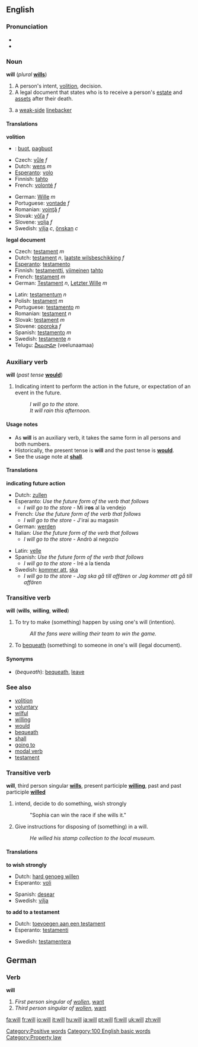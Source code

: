 {{See|Will}}
==English==

{{rank|said|would|been|47|will|no|them|when}}

===Pronunciation===
* {{IPA|[[RP]] /wɪl/}}
*{{audio|en-us-will.ogg|Audio (US)}}

===Noun===
'''will''' (''plural'' '''[[wills]]''')

#<!--DefA-->A person's intent, [[volition]], decision.
#<!--DefB-->A legal document that states who is to receive a person's [[estate]] and [[asset]]s after their death.
#{{fb}} a [[weak side|weak-side]] [[linebacker]]

====Translations====
<!--DefA-->'''volition'''
{{top}}
*{{ceb}}: [[buot]], [[pagbuot]]
*Czech: [[vůle]] ''f''
*Dutch: [[wens]] ''m''
*[[Esperanto]]: [[volo]]
*Finnish: [[tahto]]
*French: [[volonté]] ''f''
{{mid}}
*German: [[Wille]] ''m''
*Portuguese: [[vontade]] ''f''
*Romanian: [[voinţă]] ''f''
*Slovak: [[vôľa]] ''f''
*Slovene: [[volja]] ''f''
*Swedish: [[vilja]] ''c'', [[önskan]] ''c''
{{bottom}}

<!--DefB-->'''legal document'''
{{top}}
*Czech: [[testament#Czech|testament]] ''m''
*Dutch: [[testament]] ''n'', [[laatste wilsbeschikking]] ''f''
*[[Esperanto]]: [[testamento#Esperanto|testamento]]
*Finnish: [[testamentti]], [[viimeinen]] [[tahto]]
*French: [[testament#French|testament]] ''m''
*German: [[Testament]] ''n'', [[Letzter Wille]] ''m''
{{mid}}
*Latin:  [[testamentum]] ''n''
*Polish: [[testament#Polish|testament]] ''m''
*Portuguese: [[testamento#Portuguese|testamento]] ''m''
*Romanian: [[testament#Romanian|testament]] ''n''
*Slovak: [[testament#Slovak|testament]] ''m''
*Slovene: [[oporoka]] ''f''
*Spanish: [[testamento]] ''m''
*Swedish: [[testamente]] ''n''
*Telugu: [[వీలునామా]] (veelunaamaa)
{{bottom}}

===Auxiliary verb===
'''will''' (''past tense'' '''[[would]]''')

#<!--DefC-->Indicating intent to perform the action in the future, or expectation of an event in the future.
#:''I will go to the store.''
#:''It will rain this afternoon.''
<!--There are actually many more meanings as an auxiliary verb.-->

====Usage notes====
*As '''will''' is an auxiliary verb, it takes the same form in all persons and both numbers.
*Historically, the present tense is '''will''' and the past tense is '''[[would]]'''.
*See the usage note at '''[[shall]]'''.

====Translations====

<!--DefC-->'''indicating future action'''
{{top}}
*Dutch: [[zullen]]
*Esperanto: ''Use the future form of the verb that follows''
**''I will go to the store'' - Mi ir'''os''' al la vendejo
*French: ''Use the future form of the verb that follows''
**''I will go to the store'' - J'irai au magasin
*German: [[werden]]
*Italian: ''Use the future form of the verb that follows''
**''I will go to the store'' - Andrò al negozio
{{mid}}
*Latin: [[velle]]
*Spanish: ''Use the future form of the verb that follows''
**''I will go to the store'' - Iré a la tienda
*Swedish: [[kommer att]], [[ska]]
**''I will go to the store'' - ''Jag ska gå till affären'' or ''Jag kommer att gå till affären''
{{bottom}}

===Transitive verb===
'''will''' ('''wills''', '''willing''', '''willed''')
#<!--DefD-->To try to make (something) happen by using one's will (intention).
#:''All the fans were willing their team to win the game.''
#<!--DefE-->To [[bequeath]] (something) to someone in one's will (legal document).

====Synonyms====
*<!--DefE-->(''bequeath''): [[bequeath]], [[leave]]

===See also===
*[[volition]]
*[[voluntary]]
*[[wilful]]
*[[willing]]
*[[would]]
*[[bequeath]]
*[[shall]]
*[[going to]]
*[[modal verb]]
*[[testament]]

===Transitive verb===
'''will''', third person singular '''[[wills]]''', present participle '''[[willing]]''', past and past participle '''[[willed]]'''

#<!--DefF--> intend, decide to do something, wish strongly
#: "Sophia can win the race if she wills it."
#<!--DefG--> Give instructions for disposing of (something) in a will.
#:''He willed his stamp collection to the local museum.''

====Translations====
<!--DefF-->'''to wish strongly'''
{{top}}
*Dutch: [[hard genoeg willen]]
*Esperanto: [[voli]]
{{mid}}
*Spanish: [[desear]]
*Swedish: [[vilja]]
{{bottom}}

<!--DefG-->'''to add to a testament'''
{{top}}
*Dutch: [[toevoegen aan een testament]]
*Esperanto: [[testamenti]]
{{mid}}
*Swedish: [[testamentera]]
{{bottom}}

[[Category:Positive words]]

==German==
===Verb===
'''will'''

#<!--DefH--> ''First person singular of [[wollen]]'', [[want]]
#<!--DefI--> ''Third person singular of [[wollen]]'', [[want]]

[[Category:100 English basic words]]
[[Category:Property law]]

[[fa:will]]
[[fr:will]]
[[io:will]]
[[it:will]]
[[hu:will]]
[[ja:will]]
[[pt:will]]
[[fi:will]]
[[uk:will]]
[[zh:will]]